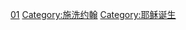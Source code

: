 {{Catmore|路加福音1章}}

[[Category:路加福音章节|01]]
[[Category:施洗约翰|Category:施洗约翰]]
[[Category:耶稣诞生|Category:耶稣诞生]]